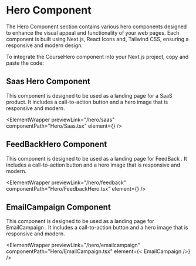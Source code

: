 


# Hero Component

The Hero Component section contains various hero components designed to enhance the visual appeal and functionality of your web pages. Each component is built using Next.js, React Icons and, Tailwind CSS, ensuring a responsive and modern design.

To integrate the CourseHero component into your Next.js project, copy and paste the code:

## Saas Hero Component

This component is designed to be used as a landing page for a SaaS product. It includes a call-to-action button and a hero image that is responsive and modern.

<ElementWrapper
  previewLink="/hero/saas"
  componentPath="Hero/Saas.tsx"
  element={<SaasHero />}
/>


## FeedBackHero Component

This component is designed to be used as a landing page for FeedBack . It includes a call-to-action button and a hero image that is responsive and modern.

<ElementWrapper
  previewLink="/hero/feedback"
  componentPath="Hero/FeedbackHero.tsx"
  element={<FeedbackHero />}
/>

## EmailCampaign Component

This component is designed to be used as a landing page for EmailCampaign . It includes a call-to-action button and a hero image that is responsive and modern.

<ElementWrapper
  previewLink="/hero/emailcampaign"
  componentPath="Hero/EmailCampaign.tsx"
  element={< EmailCampaign />}
/>

